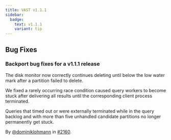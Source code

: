 ```yaml
---
title: VAST v1.1.1
sidebar:
  badge:
    text: v1.1.1
    variant: tip
---
```


## Bug Fixes

### Backport bug fixes for a v1.1.1 release

The disk monitor now correctly continues deleting until below the low water mark
after a partition failed to delete.

We fixed a rarely occurring race condition caused query workers to become stuck
after delivering all results until the corresponding client process terminated.

Queries that timed out or were externally terminated while in the query backlog
and with more than five unhandled candidate partitions no longer permanently get
stuck.

By [@dominiklohmann](https://github.com/dominiklohmann) in [#2160](https://github.com/tenzir/tenzir/pull/2160).
